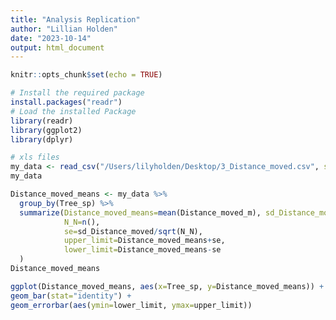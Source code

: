 ```yaml
---
title: "Analysis Replication"
author: "Lillian Holden"
date: "2023-10-14"
output: html_document
---
```


```r
knitr::opts_chunk$set(echo = TRUE)
```

```r
# Install the required package
install.packages("readr")
# Load the installed Package
library(readr)
library(ggplot2)
library(dplyr)
```

```r
# xls files
my_data <- read_csv("/Users/lilyholden/Desktop/3_Distance_moved.csv", show_col_types = FALSE)
my_data
```
```r
Distance_moved_means <- my_data %>%  
  group_by(Tree_sp) %>%  
  summarize(Distance_moved_means=mean(Distance_moved_m), sd_Distance_moved=sd(Distance_moved_m),  
            N_N=n(),  
            se=sd_Distance_moved/sqrt(N_N),  
            upper_limit=Distance_moved_means+se,  
            lower_limit=Distance_moved_means-se  
  )  
Distance_moved_means
```

```r
ggplot(Distance_moved_means, aes(x=Tree_sp, y=Distance_moved_means)) +  
geom_bar(stat="identity") +  
geom_errorbar(aes(ymin=lower_limit, ymax=upper_limit))
```

